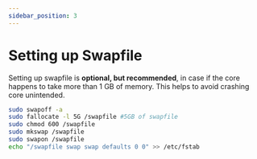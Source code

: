 ```yaml
---
sidebar_position: 3
---
```


# Setting up Swapfile

Setting up swapfile is **optional, but recommended**, in case if the core happens to take more than 1 GB of memory. This helps to avoid crashing core unintended.

```bash
sudo swapoff -a
sudo fallocate -l 5G /swapfile #5GB of swapfile
sudo chmod 600 /swapfile
sudo mkswap /swapfile
sudo swapon /swapfile
echo "/swapfile swap swap defaults 0 0" >> /etc/fstab
```